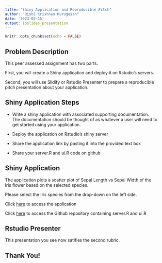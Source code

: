 ```yaml
---
title: "Shiny Application and Reproducible Pitch"
author: "Rishi Krishnan Murugesan"
date: '2023-02-15'
output: ioslides_presentation
---
```


```r
knitr::opts_chunk$set(echo = FALSE)
```

## Problem Description

This peer assessed assignment has two parts. 

First, you will create a Shiny application and deploy it on Rstudio's servers. 

Second, you will use Slidify or Rstudio Presenter to prepare a reproducible pitch presentation about your application.

## Shiny Application Steps

- Write a shiny application with associated supporting documentation. The documentation should be thought of as whatever a user will need to get started using your application.

- Deploy the application on Rstudio's shiny server

- Share the application link by pasting it into the provided text box

- Share your server.R and ui.R code on github

## Shiny Application

The application plots a scatter plot of Sepal Length vs Sepal Width of the Iris flower based on the selected species.

Please select the Iris species from the drop-down on the left side.

Click [here](https://nmvrishi.shinyapps.io/DDP-Assignment/) to access the application

Click [here](https://github.com/nmvrishi/developingdataproducts) to access the Github repository containing server.R and ui.R

## Rstudio Presenter

This presentation you see now satifies the second rubric.

## Thank You!


